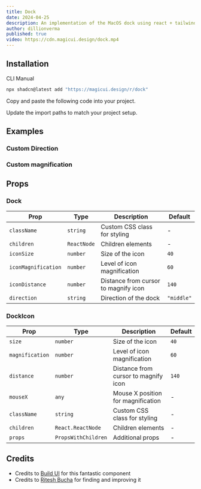 ```yaml
---
title: Dock
date: 2024-04-25
description: An implementation of the MacOS dock using react + tailwindcss + framer motion
author: dillionverma
published: true
video: https://cdn.magicui.design/dock.mp4
---
```


<ComponentPreview name="dock-demo" />

## Installation

<Tabs defaultValue="cli">

<TabsList>
  <TabsTrigger value="cli">CLI</TabsTrigger>
  <TabsTrigger value="manual">Manual</TabsTrigger>
</TabsList>
<TabsContent value="cli">

```bash
npx shadcn@latest add "https://magicui.design/r/dock"
```

</TabsContent>

<TabsContent value="manual">

<Steps>

<Step>Copy and paste the following code into your project.</Step>

<ComponentSource name="dock" />

<Step>Update the import paths to match your project setup.</Step>

</Steps>

</TabsContent>

</Tabs>

## Examples

### Custom Direction

<ComponentPreview name="dock-demo-2" />

### Custom magnification

<ComponentPreview name="dock-demo-3" />

## Props

### Dock

| Prop                | Type        | Description                          | Default    |
| ------------------- | ----------- | ------------------------------------ | ---------- |
| `className`         | `string`    | Custom CSS class for styling         | -          |
| `children`          | `ReactNode` | Children elements                    | -          |
| `iconSize`          | `number`    | Size of the icon                     | `40`       |
| `iconMagnification` | `number`    | Level of icon magnification          | `60`       |
| `iconDistance`      | `number`    | Distance from cursor to magnify icon | `140`      |
| `direction`         | `string`    | Direction of the dock                | `"middle"` |

### DockIcon

| Prop            | Type                | Description                          | Default |
| --------------- | ------------------- | ------------------------------------ | ------- |
| `size`          | `number`            | Size of the icon                     | `40`    |
| `magnification` | `number`            | Level of icon magnification          | `60`    |
| `distance`      | `number`            | Distance from cursor to magnify icon | `140`   |
| `mouseX`        | `any`               | Mouse X position for magnification   | -       |
| `className`     | `string`            | Custom CSS class for styling         | -       |
| `children`      | `React.ReactNode`   | Children elements                    | -       |
| `props`         | `PropsWithChildren` | Additional props                     | -       |

## Credits

- Credits to [Build UI](https://buildui.com/recipes/magnified-dock) for this fantastic component
- Credits to [Ritesh Bucha](https://twitter.com/bucha_ritesh) for finding and improving it
